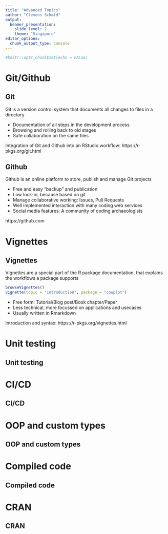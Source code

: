 ```yaml
---
title: "Advanced Topics"
author: "Clemens Schmid"
output: 
  beamer_presentation:
    slide_level: 2
    theme: "Singapore"
editor_options: 
  chunk_output_type: console
---
```


```r
#knitr::opts_chunk$set(echo = FALSE)
```

# Git/Github

## Git

Git is a version control system that documents all changes to files in a directory

- Documentation of all steps in the development process
- Browsing and rolling back to old stages
- Safe collaboration on the same files

Integration of Git and Github into an RStudio workflow: https://r-pkgs.org/git.html

## Github

Github is an online platform to store, publish and manage Git projects

- Free and easy "backup" and publication
- Low lock-in, because based on git
- Manage collaborative working: Issues, Pull Requests
- Well implemented interaction with many coding web services
- Social media features: A community of coding archaeologists

https://github.com

# Vignettes

## Vignettes

Vignettes are a special part of the R package documentation, that explains the workflows a package supports

```r
browseVignettes()
vignette(topic = "introduction", package = "cowplot")
```

- Free form: Tutorial/Blog post/Book chapter/Paper
- Less technical, more focussed on applications and usecases
- Usually written in Rmarkdown

Introduction and syntax: https://r-pkgs.org/vignettes.html

# Unit testing

## Unit testing

# CI/CD

## CI/CD

# OOP and custom types

## OOP and custom types

# Compiled code

## Compiled code

# CRAN

## CRAN
